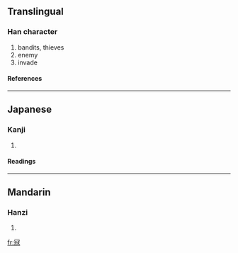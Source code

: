 {{see|寇}}

==Translingual==
===Han character===
{{Han char|rn=14|rad=冖|as=08|sn=10|four=|canj=月一山水 (BMUE)}}
# bandits, thieves
# enemy
# invade
====References====
{{Han ref|kx=0131.011|dkj=01590|dj=0293.100|hdz=10304.070|uh=51A6|ud=20902}}
----
==Japanese==
===Kanji===
{{ja-kanji|grade=|rs=冖08}}
# {{defn|Japanese}}
====Readings====
{{ja-readings|on=[[こう]] (kō), [[く]] (ku)|kun=[[あだ]] (ada)}}
----
==Mandarin==
===Hanzi===
{{cmn-hanzi|pin=[[kòu]] (kou4)|wg=k'ou<sup>4</sup>}}
# {{defn|Mandarin}}

[[fr:冦]]